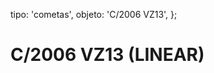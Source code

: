 
  tipo: 'cometas',
  objeto: 'C/2006 VZ13',
};

# C/2006 VZ13 (LINEAR)

<Imagen
  src="registro/c2006-vz13_20070723_m3-c2006vz13-b1-30s-as-23ju-w.jpg"
  fecha="20070723"
  desc="En su paso junto al cumulo M3. Toma de 30s"
/>

<Imagen
  src="registro/c2006-vz13_20070711_c2006-vz13-18-imagenes-60s-11julio2007.jpg"
  fecha="20070711"
  desc="18 imagenes de 60s. Reflector 358mm a F5+ccd art 11002"
/>
